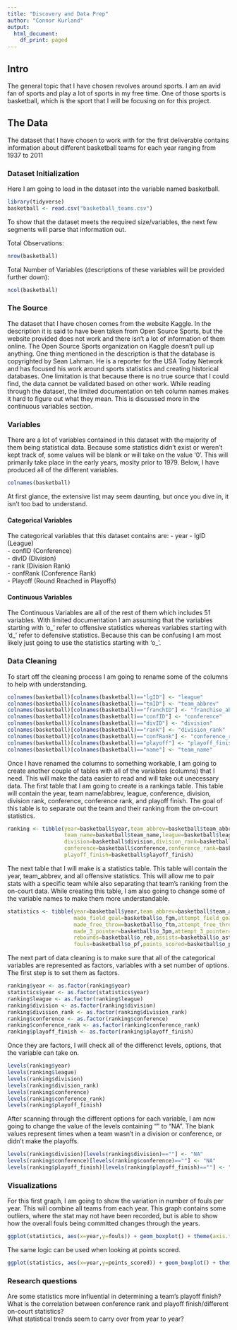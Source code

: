 ```yaml
---
title: "Discovery and Data Prep"
author: "Connor Kurland"
output:
  html_document:
    df_print: paged
---
```


## Intro

The general topic that I have chosen revolves around sports. I am an avid fan of sports and play a lot of sports in my free time. One of those sports is basketball, which is the sport that I will be focusing on for this project.

## The Data

The dataset that I have chosen to work with for the first deliverable contains information about different basketball teams for each year ranging from 1937 to 2011

### Dataset Initialization

Here I am going to load in the dataset into the variable named basketball.


```r
library(tidyverse)
basketball <- read.csv("basketball_teams.csv")
```

To show that the dataset meets the required size/variables, the next few segments will parse that information out.

Total Observations:
```R
nrow(basketball)
```

Total Number of Variables (descriptions of these variables will be provided further down):
```R
ncol(basketball)
```


### The Source

The dataset that I have chosen comes from the website Kaggle. In the description it is said to have been taken from Open Source Sports, but the website provided does not work and there isn't a lot of information of them online. The Open Source Sports organization on Kaggle doesn't pull up anything. One thing mentioned in the description is that the database is copyrighted by Sean Lahman. He is a reporter for the USA Today Network and has focused his work around sports statistics and creating historical databases. One limitation is that because there is no true source that I could find, the data cannot be validated based on other work. While reading through the dataset, the limited documentation on teh column names makes it hard to figure out what they mean. This is discussed more in the continuous variables section.

### Variables

There are a lot of variables contained in this dataset with the majority of them being statistical data. Because some statistics didn't exist or weren't kept track of, some values will be blank or will take on the value '0'. This will primarily take place in the early years, moslty prior to 1979. Below, I have produced all of the different variables.
```R
colnames(basketball)
```

At first glance, the extensive list may seem daunting, but once you dive in, it isn't too bad to understand.

#### Categorical Variables
The categorical variables that this dataset contains are:
- year
- lgID (League)  
- confID (Conference)  
- divID (Division)  
- rank (Division Rank)  
- confRank (Conference Rank)  
- Playoff (Round Reached in Playoffs)  

#### Continuous Variables

The Continuous Variables are all of the rest of them which includes 51 variables. With limited documentation I am assuming that the variables starting with 'o_' refer to offensive statistics whereas variables starting with 'd_' refer to defensive statistics. Because this can be confusing I am most likely just going to use the statistics starting with 'o_'.

### Data Cleaning

To start off the cleaning process I am going to rename some of the columns to help with understanding.
```R

colnames(basketball)[colnames(basketball)=="lgID"] <- "league"
colnames(basketball)[colnames(basketball)=="tmID"] <- "team_abbrev"
colnames(basketball)[colnames(basketball)=="franchID"] <- "franchise_abbrev"
colnames(basketball)[colnames(basketball)=="confID"] <- "conference"
colnames(basketball)[colnames(basketball)=="divID"] <- "division"
colnames(basketball)[colnames(basketball)=="rank"] <- "division_rank"
colnames(basketball)[colnames(basketball)=="confRank"] <- "conference_rank"
colnames(basketball)[colnames(basketball)=="playoff"] <- "playoff_finish"
colnames(basketball)[colnames(basketball)=="name"] <- "team_name"
```


Once I have renamed the columns to something workable, I am going to create another couple of tables with all of the variables (columns) that I need. This will make the data easier to read and will take out unecessary data. The first table that I am going to create is a rankings table. This table will contain the year, team name/abbrev, league, conference, division, division rank, conference, conference rank, and playoff finish. The goal of this table is to separate out the team and their ranking from the on-court statistics.  

```R
ranking <- tibble(year=basketball$year,team_abbrev=basketball$team_abbrev,
                  team_name=basketball$team_name,league=basketball$league,
                  division=basketball$division,division_rank=basketball$division_rank,
                  conference=basketball$conference,conference_rank=basketball$conference_rank,
                  playoff_finish=basketball$playoff_finish)
```

The next table that I will make is a statistics table. This table will contain the year, team_abbrev, and all offensive statistics. This will allow me to pair stats with a specific team while also separating that team's ranking from the on-court data. While creating this table, I am also going to change some of the variable names to make them more understandable.  
```R
statistics <- tibble(year=basketball$year,team_abbrev=basketball$team_abbrev,
                     made_field_goal=basketball$o_fgm,attempt_field_goal=basketball$o_fga,
                     made_free_throw=basketball$o_ftm,attempt_free_throw=basketball$o_fta,
                     made_3_pointer=basketball$o_3pm,attempt_3_pointer=basketball$o_3pa,
                     rebounds=basketball$o_reb,assists=basketball$o_asts,
                     fouls=basketball$o_pf,points_scored=basketball$o_pts)
```

The next part of data cleaning is to make sure that all of the categorical variables are represented as factors, variables with a set number of options.  
The first step is to set them as factors.  
```R
ranking$year <- as.factor(ranking$year)
statistics$year <- as.factor(statistics$year)
ranking$league <- as.factor(ranking$league)
ranking$division <- as.factor(ranking$division)
ranking$division_rank <- as.factor(ranking$division_rank)
ranking$conference <- as.factor(ranking$conference)
ranking$conference_rank <- as.factor(ranking$conference_rank)
ranking$playoff_finish <- as.factor(ranking$playoff_finish)
```

Once they are factors, I will check all of the differenct levels, options, that the variable can take on.  
```R
levels(ranking$year)
levels(ranking$league)
levels(ranking$division)
levels(ranking$division_rank)
levels(ranking$conference)
levels(ranking$conference_rank)
levels(ranking$playoff_finish)
```

After scanning through the different options for each variable, I am now going to change the value of the levels containing "" to "NA". The blank values represent times when a team wasn't in a division or conference, or didn't make the playoffs.  
```R
levels(ranking$division)[levels(ranking$division)==""] <- "NA"
levels(ranking$conference)[levels(ranking$conference)==""] <- "NA"
levels(ranking$playoff_finish)[levels(ranking$playoff_finish)==""] <- "NA"
```

### Visualizations

For this first graph, I am going to show the variation in number of fouls per year. This will combine all teams from each year. This graph contains some outliers, where the stat may not have been recorded, but is able to show how the overall fouls being committed changes through the years.   
```R
ggplot(statistics, aes(x=year,y=fouls)) + geom_boxplot() + theme(axis.text.x = element_text(angle=70,size=7))
```

The same logic can be used when looking at points scored.  

```R
ggplot(statistics, aes(x=year,y=points_scored)) + geom_boxplot() + theme(axis.text.x = element_text(angle=70,size=7))
```


### Research questions

Are some statistics more influential in determining a team's playoff finish?  
What is the correlation between conference rank and playoff finish/different on-court statistics?  
What statistical trends seem to carry over from year to year?  
